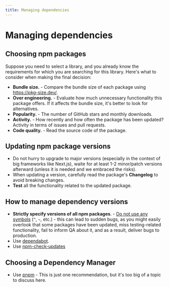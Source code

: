 ```yaml
---
title: Managing dependencies
---
```


# Managing dependencies

## Choosing npm packages

Suppose you need to select a library, and you already know the requirements for which you are searching for this library. Here's what to consider when making the final decision:

- **Bundle size.** - Compare the bundle size of each package using https://pkg-size.dev/.
- **Over engineering.** - Evaluate how much unnecessary functionality this package offers. If it affects the bundle size, it's better to look for alternatives.
- **Popularity.** - The number of GitHub stars and monthly downloads.
- **Activity.** - How recently and how often the package has been updated? Activity in terms of issues and pull requests.
- **Code quality.** - Read the source code of the package.

## Updating npm package versions

- Do not hurry to upgrade to major versions (especially in the context of big frameworks like Next.js), waite for at least 1-2 minor/patch versions afterward (unless it is needed and we embraced the risks).
- When updating a version, carefully read the package's **Changelog** to avoid breaking changes.
- **Test** all the functionality related to the updated package.

## How to manage dependency versions

- **Strictly specify versions of all npm packages**. - [Do not use any symbols](https://docs.npmjs.com/cli/v8/configuring-npm/package-json#dependencies) (`^`, `~`, etc.) - this can lead to sudden bugs, as you might easily overlook that some packages have been updated, miss testing-related functionality, fail to inform QA about it, and as a result, deliver bugs to production.
- Use [dependabot](https://docs.github.com/ru/code-security/dependabot/working-with-dependabot).
- Use [npm-check-updates](https://github.com/raineorshine/npm-check-updates)

## Choosing a Dependency Manager

- Use [pnpm](https://pnpm.io/) - This is just one recommendation, but it's too big of a topic to discuss here.
